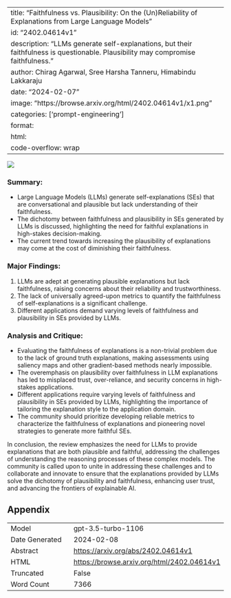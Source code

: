 
---
title: "Faithfulness vs. Plausibility: On the (Un)Reliability of Explanations from Large Language Models"
id: "2402.04614v1"
description: "LLMs generate self-explanations, but their faithfulness is questionable. Plausibility may compromise faithfulness."
author: Chirag Agarwal, Sree Harsha Tanneru, Himabindu Lakkaraju
date: "2024-02-07"
image: "https://browse.arxiv.org/html/2402.04614v1/x1.png"
categories: ['prompt-engineering']
format:
  html:
    code-overflow: wrap
---

![](https://browse.arxiv.org/html/2402.04614v1/x1.png)

### **Summary:**
- Large Language Models (LLMs) generate self-explanations (SEs) that are conversational and plausible but lack understanding of their faithfulness.
- The dichotomy between faithfulness and plausibility in SEs generated by LLMs is discussed, highlighting the need for faithful explanations in high-stakes decision-making.
- The current trend towards increasing the plausibility of explanations may come at the cost of diminishing their faithfulness.

### **Major Findings:**
1. LLMs are adept at generating plausible explanations but lack faithfulness, raising concerns about their reliability and trustworthiness.
2. The lack of universally agreed-upon metrics to quantify the faithfulness of self-explanations is a significant challenge.
3. Different applications demand varying levels of faithfulness and plausibility in SEs provided by LLMs.

### **Analysis and Critique:**
- Evaluating the faithfulness of explanations is a non-trivial problem due to the lack of ground truth explanations, making assessments using saliency maps and other gradient-based methods nearly impossible.
- The overemphasis on plausibility over faithfulness in LLM explanations has led to misplaced trust, over-reliance, and security concerns in high-stakes applications.
- Different applications require varying levels of faithfulness and plausibility in SEs provided by LLMs, highlighting the importance of tailoring the explanation style to the application domain.
- The community should prioritize developing reliable metrics to characterize the faithfulness of explanations and pioneering novel strategies to generate more faithful SEs.

In conclusion, the review emphasizes the need for LLMs to provide explanations that are both plausible and faithful, addressing the challenges of understanding the reasoning processes of these complex models. The community is called upon to unite in addressing these challenges and to collaborate and innovate to ensure that the explanations provided by LLMs solve the dichotomy of plausibility and faithfulness, enhancing user trust, and advancing the frontiers of explainable AI.

## Appendix

|          |          |
|----------|----------|
| Model     | gpt-3.5-turbo-1106       |
| Date Generated     | 2024-02-08       |
| Abstract | [https://arxiv.org/abs/2402.04614v1](https://arxiv.org/abs/2402.04614v1)        |
| HTML     | [https://browse.arxiv.org/html/2402.04614v1](https://browse.arxiv.org/html/2402.04614v1)       |
| Truncated       | False       |
| Word Count       | 7366       |